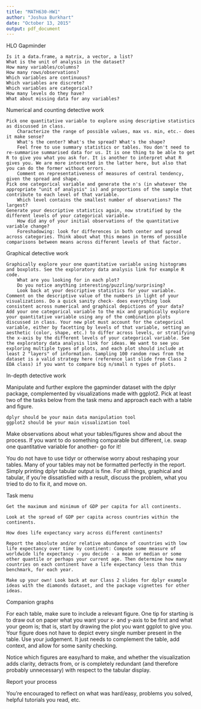 ```yaml
---
title: "MATH630-HW1"
author: "Joshua Burkhart"
date: "October 13, 2015"
output: pdf_document
---
```

HLO Gapminder

    Is it a data.frame, a matrix, a vector, a list?
    What is the unit of analysis in the dataset?
    How many variables/columns?
    How many rows/observations?
    Which variables are continuous?
    Which variables are discrete?
    Which variables are categorical?
    How many levels do they have?
    What about missing data for any variables?

Numerical and counting detective work

    Pick one quantitative variable to explore using descriptive statistics as discussed in class.
        Characterize the range of possible values, max vs. min, etc.- does it make sense?
        What's the center? What's the spread? What's the shape?
        Feel free to use summary statistics or tables. You don't need to re-summarise summarised data for us. It is one thing to be able to get R to give you what you ask for. It is another to interpret what R gives you. We are more interested in the latter here, but also that you can do the former without errors.
        Comment on representativeness of measures of central tendency, given the spread and shape.
    Pick one categorical variable and generate the n's (in whatever the appropriate "unit of analysis" is) and proportions of the sample that contribute to each level of that variable.
        Which level contains the smallest number of observations? The largest?
    Generate your descriptive statistics again, now stratified by the different levels of your categorical variable.
        How did any of your initial observations of the quantitative variable change?
        Foreshadowing: look for differences in both center and spread across categories. Think about what this means in terms of possible comparisons between means across different levels of that factor.

Graphical detective work


    Graphically explore your one quantitative variable using histograms and boxplots. See the exploratory data analysis link for example R code.
        What are you looking for in each plot?
        Do you notice anything interesting/puzzling/surprising?
        Look back at your descriptive statistics for your variable. Comment on the descriptive value of the numbers in light of your visualizations. Do a quick sanity check- does everything look consistent across numerical and graphical depictions of your data?
    Add your one categorical variable to the mix and graphically explore your quantitative variable using any of the combination plots discussed in class. Your new plot must account for the categorical variable, either by facetting by levels of that variable, setting an aesthetic (color, shape, etc.) to differ across levels, or stratifying the x-axis by the different levels of your categorical variable. See the exploratory data analysis link for ideas. We want to see you exploring multiple types of plots, and each plot should include at least 2 "layers" of information. Sampling 100 random rows from the dataset is a valid strategy here (reference last slide from Class 2 EDA class) if you want to compare big n/small n types of plots.

In-depth detective work

Manipulate and further explore the gapminder dataset with the dplyr package, complemented by visualizations made with ggplot2. Pick at least two of the tasks below from the task menu and approach each with a table and figure.

    dplyr should be your main data manipulation tool
    ggplot2 should be your main visualization tool

Make observations about what your tables/figures show and about the process. If you want to do something comparable but different, i.e. swap one quantitative variable for another- go for it!

You do not have to use tidyr or otherwise worry about reshaping your tables. Many of your tables may not be formatted perfectly in the report. Simply printing dplyr tabular output is fine. For all things, graphical and tabular, if you're dissatisfied with a result, discuss the problem, what you tried to do to fix it, and move on.

Task menu



    Get the maximum and minimum of GDP per capita for all continents.

    Look at the spread of GDP per capita across countries within the continents.

    How does life expectancy vary across different continents?

    Report the absolute and/or relative abundance of countries with low life expectancy over time by continent: Compute some measure of worldwide life expectancy - you decide - a mean or median or some other quantile or perhaps your current age. Then determine how many countries on each continent have a life expectancy less than this benchmark, for each year.

    Make up your own! Look back at our Class 2 slides for dplyr example ideas with the diamonds dataset, and the package vignettes for other ideas.

Companion graphs

For each table, make sure to include a relevant figure. One tip for starting is to draw out on paper what you want your x- and y-axis to be first and what your geom is; that is, start by drawing the plot you want ggplot to give you. Your figure does not have to depict every single number present in the table. Use your judgement. It just needs to complement the table, add context, and allow for some sanity checking.

Notice which figures are easy/hard to make, and whether the visualization adds clarity, detracts from, or is completely redundant (and therefore probably unnecessary) with respect to the tabular display.

Report your process

You're encouraged to reflect on what was hard/easy, problems you solved, helpful tutorials you read, etc.
